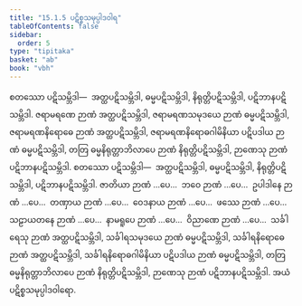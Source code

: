 ```yaml
---
title: "15.1.5 ပဋိစ္စသမုပ္ပါဒဝါရ"
tableOfContents: false
sidebar:
  order: 5
type: "tipitaka"
basket: "ab"
book: "vbh"
---
```



<DynamicBreadcrumb />

<Division number="722" book="vbh">

<Paragraph number="2122" book="vbh">
စတဿော ပဋိသမ္ဘိဒါ—  အတ္ထပဋိသမ္ဘိဒါ, ဓမ္မပဋိသမ္ဘိဒါ, နိရုတ္တိပဋိသမ္ဘိဒါ, ပဋိဘာနပဋိသမ္ဘိဒါ. ဇရာမရဏေ ဉာဏံ အတ္ထပဋိသမ္ဘိဒါ, ဇရာမရဏသမုဒယေ ဉာဏံ ဓမ္မပဋိသမ္ဘိဒါ, ဇရာမရဏနိရောဓေ ဉာဏံ အတ္ထပဋိသမ္ဘိဒါ, ဇရာမရဏနိရောဓဂါမိနိယာ ပဋိပဒါယ ဉာဏံ ဓမ္မပဋိသမ္ဘိဒါ, တတြ ဓမ္မနိရုတ္တာဘိလာပေ ဉာဏံ နိရုတ္တိပဋိသမ္ဘိဒါ, ဉာဏေသု ဉာဏံ ပဋိဘာနပဋိသမ္ဘိဒါ.
</Paragraph>

</Division>
<Division number="723" book="vbh">

<Paragraph number="2123" book="vbh">
စတဿော ပဋိသမ္ဘိဒါ—  အတ္ထပဋိသမ္ဘိဒါ, ဓမ္မပဋိသမ္ဘိဒါ, နိရုတ္တိပဋိသမ္ဘိဒါ, ပဋိဘာနပဋိသမ္ဘိဒါ. ဇာတိယာ ဉာဏံ …ပေ…  ဘဝေ ဉာဏံ …ပေ…  ဥပါဒါနေ ဉာဏံ …ပေ…  တဏှာယ ဉာဏံ …ပေ…  ဝေဒနာယ ဉာဏံ …ပေ…  ဖဿေ ဉာဏံ …ပေ…  သဠာယတနေ ဉာဏံ …ပေ…  နာမရူပေ ဉာဏံ …ပေ…  ဝိညာဏေ ဉာဏံ …ပေ…  သင်္ခါရေသု ဉာဏံ အတ္ထပဋိသမ္ဘိဒါ, သင်္ခါရသမုဒယေ ဉာဏံ ဓမ္မပဋိသမ္ဘိဒါ, သင်္ခါရနိရောဓေ ဉာဏံ အတ္ထပဋိသမ္ဘိဒါ, သင်္ခါရနိရောဓဂါမိနိယာ ပဋိပဒါယ ဉာဏံ ဓမ္မပဋိသမ္ဘိဒါ, တတြ ဓမ္မနိရုတ္တာဘိလာပေ ဉာဏံ နိရုတ္တိပဋိသမ္ဘိဒါ, ဉာဏေသု ဉာဏံ ပဋိဘာနပဋိသမ္ဘိဒါ. အယံ ပဋိစ္စသမုပ္ပါဒဝါရော.
</Paragraph>
</Division>